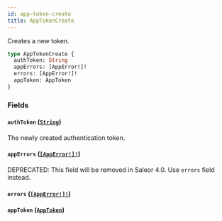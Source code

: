```yaml
---
id: app-token-create
title: AppTokenCreate
---
```


Creates a new token.

```graphql
type AppTokenCreate {
  authToken: String
  appErrors: [AppError!]!
  errors: [AppError!]!
  appToken: AppToken
}
```

### Fields

#### `authToken` ([`String`](../../../developer/api-reference/scalars/string))

The newly created authentication token.

#### `appErrors` ([`[AppError!]!`](../../../developer/api-reference/objects/app-error))

<span class="badge badge--warning">DEPRECATED: This field will be removed in Saleor 4.0. Use `errors` field instead.</span>

#### `errors` ([`[AppError!]!`](../../../developer/api-reference/objects/app-error))

#### `appToken` ([`AppToken`](../../../developer/api-reference/objects/app-token))
